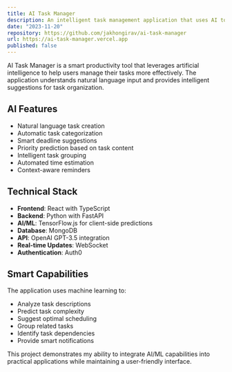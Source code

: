 ```yaml
---
title: AI Task Manager
description: An intelligent task management application that uses AI to help prioritize and organize tasks. Features natural language processing for task creation, smart categorization, and automated scheduling suggestions.
date: "2023-11-20"
repository: https://github.com/jakhongirav/ai-task-manager
url: https://ai-task-manager.vercel.app
published: false
---
```


AI Task Manager is a smart productivity tool that leverages artificial intelligence to help users manage their tasks more effectively. The application understands natural language input and provides intelligent suggestions for task organization.

## AI Features

- Natural language task creation
- Automatic task categorization
- Smart deadline suggestions
- Priority prediction based on task content
- Intelligent task grouping
- Automated time estimation
- Context-aware reminders

## Technical Stack

- **Frontend**: React with TypeScript
- **Backend**: Python with FastAPI
- **AI/ML**: TensorFlow.js for client-side predictions
- **Database**: MongoDB
- **API**: OpenAI GPT-3.5 integration
- **Real-time Updates**: WebSocket
- **Authentication**: Auth0

## Smart Capabilities

The application uses machine learning to:

- Analyze task descriptions
- Predict task complexity
- Suggest optimal scheduling
- Group related tasks
- Identify task dependencies
- Provide smart notifications

This project demonstrates my ability to integrate AI/ML capabilities into practical applications while maintaining a user-friendly interface.
